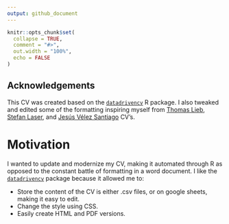 ```yaml
---
output: github_document
---
```


```r
knitr::opts_chunk$set(
  collapse = TRUE,
  comment = "#>",
  out.width = "100%",
  echo = FALSE
)
```


## Acknowledgements

This CV was created based on the [`datadrivencv`](http://nickstrayer.me/datadrivencv/) R package.
I also tweaked and edited some of the formatting inspiring myself from [Thomas Lieb](https://github.com/rietho), [Stefan Laser](https://github.com/LaserStefan), and [Jesús Vélez Santiago](https://github.com/jvelezmagic) CV's.

# Motivation 

I wanted to update and modernize my CV, making it automated through R as opposed to the constant battle of formatting in a word document. I like the [`datadrivencv`](http://nickstrayer.me/datadrivencv/) package because it allowed me to:

* Store the content of the CV is either .csv files, or on google sheets, making it easy to edit.
* Change the style using CSS.
* Easily create HTML and PDF versions.


<!-- ## Format of spreadsheets -->

<!-- I decided to store my data in a [Google Sheet](https://docs.google.com/spreadsheets/d/1KcTSyanKHQ1jGnwVd6AxMcb3zXLvt-2RKzsPOfmI5Cw/edit#gid=917338460) -->

<!-- There are four spreadsheets of "data" that are used. These take the form of separate sub-sheets within a google sheet. The spreadsheets that are needed and their columns are (note: these are partly outdated, as I did some updates to move more deta from the R markdown file into the sheet): -->

<!-- ### `entries` -->
<!-- |   Column       | Description               | -->
<!-- | -------------- | ------------------------- | -->
<!-- |`section`       | Where in your CV this entry belongs | -->
<!-- |`title`         | Main title of the entry | -->
<!-- |`loc`           | Location the entry occured | -->
<!-- |`institution`   | Primary institution affiliation for entry | -->
<!-- |`start`         | Start date of entry (year). Can be left blank for single point events like a manuscript. | -->
<!-- |`end`           | End year of entry. Set to "current" if entry is still ongoing. | -->
<!-- |`description_*` | All description columns are pasted togehter. You can include markdown and html formatting in here. A cell starting with `<exclude>` is not considered. | -->
<!-- |`in_resume`     | A filter variable that is used to decide if entry is in the resume. | -->

<!-- ### `skills` -->
<!-- |   Column       | Description               | -->
<!-- | -------------- | ------------------------- | -->
<!-- |`order`         | Order | -->
<!-- |`category`      | Category of skill. Currently one of: technical, language, other_tech or attributes | -->
<!-- |`skill`         | Name of skill| -->
<!-- |`level_num`     | Relative numeric level of skill. Applies only to category "technical"| -->
<!-- |`level_cat`     | Categorical level of skill. Applies only to categoriy "language" | -->
<!-- |`in_resume`     | A filter variable that is used to decide if entry is in the resume. | -->

<!-- ### `text_blocks` -->

<!-- |   Column       | Description               | -->
<!-- | -------------- | ------------------------- | -->
<!-- | `loc`  | Id used for finding text block| -->
<!-- | `text` | Contents of text block. Supports markdown formatting.| -->

<!-- ### `contact_info` -->
<!-- |   Column       | Description               | -->
<!-- | -------------- | ------------------------- | -->
<!-- |`loc`     | 	Id of contact section| -->
<!-- |`icon`    | Icon used from font-awesome 4 to label this contact section| -->
<!-- |`contact` | The actual value written for the contact entry| -->
<!-- |`link`    | An optional link for the contact entry | -->

<!-- # Rendering your CV -->

<!-- Now that you have the templates setup and you've configured your data, the last thing to do is render. The easiest way to do this is by opening `cv.rmd` in RStudio and clicking the "Knit" button. This will render an HTML version of your CV. However, you most likely want a PDF version of your CV to go along with an HTML version. The easiest way to do this is to run the included script `render_cv.r`: -->

<!-- ### `render_cv.r` -->

<!-- This script will render your CV in HTML and output it as `cv.html`, it will also turn on the `pdf_mode` parameter in `cv.rmd`, which will strip the links out and place them at the end linked by inline superscripts. Once the pdf version is rendered to HTML, it will then turn that HTML into a PDF using `pagedown::chrome_print()`. By using this script you can easily make sure your get both versions rendered at the same time without having to manually go in and toggle the pdf mode parameter in the yaml header and then use the print dialog in your browser.   -->